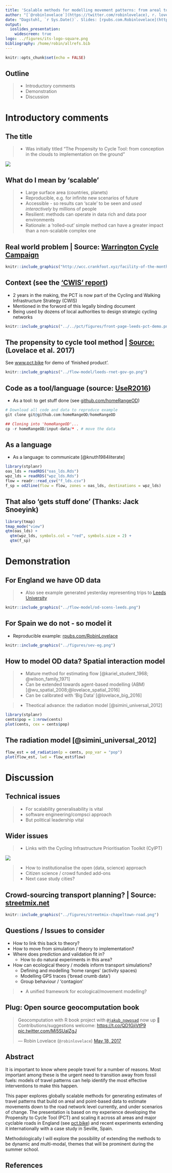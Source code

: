 ```yaml
---
title: 'Scalable methods for modelling movement patterns: from areal to road segment levels'
author: "[`@robinlovelace`](https://twitter.com/robinlovelace), r. lovelace@leeds. ac.uk"
date: "Dagstuhl, `r Sys.Date()`. Slides: [rpubs.com.Robinlovelace](http://rpubs.com/RobinLovelace/). Source: [GitHub](https://github.com/npct/pct/blob/master/slides/wadern-dagstuhl.Rmd)"
output:
  ioslides_presentation:
    widescreen: true
logo: ../figures/its-logo-square.png
bibliography: /home/robin/allrefs.bib
---
```


```r
knitr::opts_chunk$set(echo = FALSE)
```

## Outline

> - Introductory comments
> - Demonstration
> - Discussion

# Introductory comments

## The title

> - Was initially titled "The Propensity to Cycle Tool: from conception in the clouds to implementation on the ground"

![](http://images2.fanpop.com/image/photos/9900000/Heavenly-Clouds-god-the-creator-9912326-500-375.jpg)


## What do I mean by 'scalable'

> -  Large surface area (countries, planets)
> -  Reproducible, e.g. for infinite new scenarios of future
> -  Accessible - so results can 'scale' to be seen and *used interactively* by millions of people
> -  Resilient: methods can operate in data rich and data poor environments
> - Rationale: a 'rolled-out' simple method can have a greater impact than a non-scalable complex one

## Real world problem | Source: [Warrington Cycle Campaign](http://wcc.crankfoot.xyz/)

```r
knitr::include_graphics("http://wcc.crankfoot.xyz/facility-of-the-month/finchley-hospital.jpg")
```

## Context (see the ['CWIS' report](https://www.gov.uk/government/publications/cycling-and-walking-investment-strategy))

- 2 years in the making, the PCT is now part of the Cycling and Walking Infrastructure Strategy (CWIS)
- Mentioned in the forword of this legally binding document
- Being used by dozens of local authorities to design strategic cycling networks

```r
knitr::include_graphics("../../pct/figures/front-page-leeds-pct-demo.png")
```

## The propensity to cycle tool method | [Source:](https://www.jtlu.org/index.php/jtlu/article/view/862) (Lovelace et al. 2017)

See [www.pct.bike](https://www.pct.bike/) for demo of 'finished product'.

```r
knitr::include_graphics("../flow-model/leeds-rnet-gov-go.png")
```

## Code as a tool/language (source: [UseR2016](https://channel9.msdn.com/Events/useR-international-R-User-conference/useR2016/Literate-Programming))

- As a tool: to get stuff done (see [github.com/homeRangeOD](https://github.com/homeRangeOD/homeRangeOD))

```r
# Download all code and data to reproduce example
git clone git@github.com:homeRangeOD/homeRangeOD

## Cloning into 'homeRangeOD'...
cp -r homeRangeOD/input-data/* . # move the data
```

## As a language

- As a language: to communicate [@knuth1984literate]

```r
library(stplanr)
oas_lds = readRDS("oas_lds.Rds")
wpz_lds = readRDS("wpz_lds.Rds")
flow = readr::read_csv("f_lds.csv")
f_sp = od2line(flow = flow, zones = oas_lds, destinations = wpz_lds)
```

## That also 'gets stuff done' (Thanks: Jack Snoeyink)


```r
library(tmap)
tmap_mode("view")
qtm(oas_lds) +
  qtm(wpz_lds, symbols.col = "red", symbols.size = 2) +
  qtm(f_sp)
```

# Demonstration

## For England we have OD data

> - Also see example generated yesterday representing trips to [Leeds University](http://rpubs.com/RobinLovelace/290366)

```r
knitr::include_graphics("../flow-model/od-scens-leeds.png")
```

## For Spain we do not - so model it

- Reproducible example: [rpubs.com/RobinLovelace](http://rpubs.com/RobinLovelace/275315)

```r
knitr::include_graphics("../figures/sev-eg.png")
```

## How to model OD data? Spatial interaction model

> - Mature method for estimating flow [@kariel_student_1968; @wilson_family_1971]
> - Can be extended towards agent-based modelling (ABM) [@wu_spatial_2008;@lovelace_spatial_2016] 
> - Can be calibrated with 'Big Data' [@lovelace_big_2016]

> - Theotical advance: the radiation model [@simini_universal_2012]

```r
library(stplanr)
cents$pop = 1:nrow(cents)
plot(cents, cex = cents$pop)
```

## The radiation model [@simini_universal_2012]

```r
flow_est = od_radiation(p = cents, pop_var = "pop")
plot(flow_est, lwd = flow_est$flow)
```

# Discussion

## Technical issues

> - For scalability generalisability is vital
> - software engineering/compsci approach
> - But political leadership vital

## Wider issues

> - Links with the Cycling Infrastructure Prioritisation Toolkit (CyIPT)

![](https://avatars0.githubusercontent.com/u/26133780?v=3&s=200)

> - How to institutionalise the open (data, science) approach
> - Citizen science / crowd funded add-ons
> - Next case study cities?

## Crowd-sourcing transport planning? | Source: [streetmix.net](https://streetmix.net/-/551720)

```r
knitr::include_graphics("../figures/streetmix-chapeltown-road.png")
```

## Questions / Issues to consider

- How to link this back to theory?
- How to move from simulation / theory to implementation?
- Where does prediction and validation fit in? 
     - How to do natural experiments in this area?
- How can ecological theory / models inform transport simulations?
    - Defining and modelling 'home ranges' (activity spaces)
    - Modelling GPS traces ('bread crumb data')
    - Group behaviour / 'contagion' 
    
> - A unified framework for ecological/movement modelling?
    
## Plug: Open source geocomputation book

<blockquote class="twitter-tweet" data-lang="en"><p lang="en" dir="ltr">Geocomputation with R book project with <a href="https://twitter.com/jakub_nowosad">`@jakub_nowosad`</a> now up 🎉 Contributions/suggestions welcome: <a href="https://t.co/QD1GjiVtP9">https://t.co/QD1GjiVtP9</a> <a href="https://t.co/Mi5SUalZgJ">pic.twitter.com/Mi5SUalZgJ</a></p>&mdash; Robin Lovelace (`@robinlovelace`) <a href="https://twitter.com/robinlovelace/status/865077154941480960">May 18, 2017</a></blockquote>
<script async src="//platform.twitter.com/widgets.js" charset="utf-8"></script>

## Abstract

It is important to know where people travel for a number of reasons. Most important among these is the urgent need to transition away from fossil fuels: models of travel patterns can help identify the most effective interventions to make this happen. 

This paper explores globally scalable methods for generating estimates of travel patterns that build on areal and point-based data to estimate movements down to the road network level currently, and under scenarios of change. The presentation is based on my experience developing the Propensity to Cycle Tool (PCT) and scaling it across all areas and major cyclable roads in England (see [pct.bike](http://ww.pct.bike/)) and recent experiments extending it internationally with a case study in Seville, Spain.

Methodologically I will explore the possibility of extending the methods to be dynamic and multi-modal, themes that will be prominent during the summer school.

## References {.smaller}

